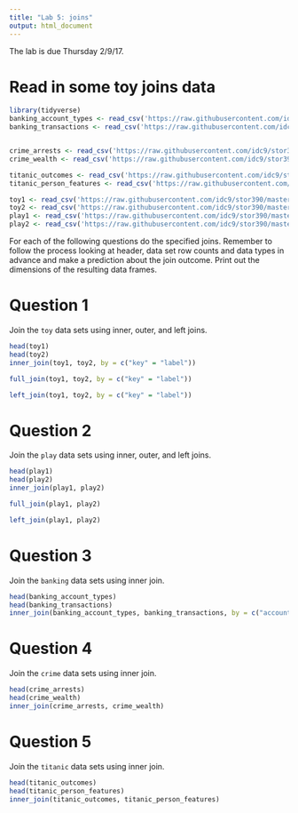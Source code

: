 ```yaml
---
title: "Lab 5: joins"
output: html_document
---
```

The lab is due Thursday 2/9/17.

# Read in some toy joins data

```r
library(tidyverse)
banking_account_types <- read_csv('https://raw.githubusercontent.com/idc9/stor390/master/data/joins/banking_account_types.csv')
banking_transactions <- read_csv('https://raw.githubusercontent.com/idc9/stor390/master/data/joins/banking_transactions.csv')


crime_arrests <- read_csv('https://raw.githubusercontent.com/idc9/stor390/master/data/joins/crime_arrests.csv')
crime_wealth <- read_csv('https://raw.githubusercontent.com/idc9/stor390/master/data/joins/crime_wealth.csv')

titanic_outcomes <- read_csv('https://raw.githubusercontent.com/idc9/stor390/master/data/joins/titanic_outcomes.csv')
titanic_person_features <- read_csv('https://raw.githubusercontent.com/idc9/stor390/master/data/joins/titanic_person_features.csv')

toy1 <- read_csv('https://raw.githubusercontent.com/idc9/stor390/master/data/joins/toy_one.csv')
toy2 <- read_csv('https://raw.githubusercontent.com/idc9/stor390/master/data/joins/toy_two.csv')
play1 <- read_csv('https://raw.githubusercontent.com/idc9/stor390/master/data/joins/play_one.csv')
play2 <- read_csv('https://raw.githubusercontent.com/idc9/stor390/master/data/joins/play_two.csv')

```

For each of the following questions do the specified joins. Remember to follow the process looking at header, data set row counts and data types in advance and make a prediction about the join outcome. Print out the dimensions of the resulting data frames.

# Question 1
Join the `toy` data sets using inner, outer, and left joins.  

```r
head(toy1)
head(toy2)
inner_join(toy1, toy2, by = c("key" = "label"))
```

```r
full_join(toy1, toy2, by = c("key" = "label"))
```

```r
left_join(toy1, toy2, by = c("key" = "label"))
```

# Question 2
Join the `play` data sets using inner, outer, and left joins.


```r
head(play1)
head(play2)
inner_join(play1, play2)
```

```r
full_join(play1, play2)
```


```r
left_join(play1, play2)
```

# Question 3
Join the `banking` data sets using inner join.


```r
head(banking_account_types)
head(banking_transactions)
inner_join(banking_account_types, banking_transactions, by = c("account_id" = "id"))
```

# Question 4
Join the `crime` data sets using inner join.


```r
head(crime_arrests)
head(crime_wealth)
inner_join(crime_arrests, crime_wealth)
```

# Question 5
Join the `titanic` data sets using inner join.


```r
head(titanic_outcomes)
head(titanic_person_features)
inner_join(titanic_outcomes, titanic_person_features)
```

